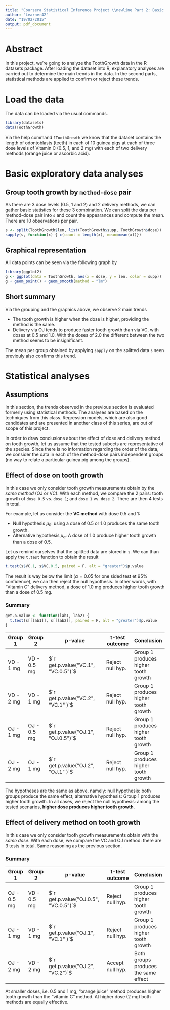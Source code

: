 ```yaml
---
title: "Coursera Statistical Inference Project \\newline Part 2: Basic inferential data analysis"
author: "Learner42"
date: "19/02/2015"
output: pdf_document
---
```


# Abstract
In this project, we're going to analyze the ToothGrowth data in the R datasets package. After loading the dataset into R, explanatory analyses are carried out to determine the main trends in the data. In the second parts, statistical methods are applied to confirm or reject these trends.

# Load the data
The data can be loaded via the usual commands.
```r
library(datasets)
data(ToothGrowth)
```
Via the help command ``?ToothGrowth`` we know that the dataset contains the length of odontoblasts (teeth) in each of 10 guinea pigs at each of three dose levels of Vitamin C (0.5, 1, and 2 mg) with each of two delivery methods (orange juice or ascorbic acid). 

# Basic exploratory data analyses 
## Group tooth growth by ``method-dose`` pair
As there are 3 dose levels (0.5, 1 and 2) and 2 delivery methods, we can gather basic statistics for these 3 combination. We can split the data per method-dose pair into ``s`` and count the appearances and compute the mean. There are 10 observations per pair.
```r
s <- split(ToothGrowth$len, list(ToothGrowth$supp, ToothGrowth$dose))
sapply(s, function(x) { c(count = length(x), mean=mean(x))})
```

## Graphical representation
All data points can be seen via the following graph by
```r
library(ggplot2)
g <- ggplot(data = ToothGrowth, aes(x = dose, y = len, color = supp)) 
g + geom_point() + geom_smooth(method = "lm")
```

## Short summary
Via the grouping and the graphics above, we observe 2 main trends

 * The tooth growth is higher when the dose is higher, providing the method is the same.
 * Delivery via OJ tends to produce faster tooth growth than via VC, with doses at 0.5 and 1.0. With the doses of 2.0 the different between the two method seems to be insignificant.
 
The mean per group obtained by applying ``sapply`` on the splitted data ``s`` seen previouly also confirms this trend.

# Statistical analyses
## Assumptions
In this section, the trends observed in the previous section is evaluated formerly using statistical methods. The analyses are based on the techniques from this class. Regression models, which are also good candidates and are presented in another class of this series, are out of scope of this project.

In order to draw conclusions about the effect of dose and delivery method on tooth growth, let us assume that the tested subects are representative of the species. Since there is no information regarding the order of the data, we consider the data in each of the method-dose pairs independent groups (no way to relate a particular guinea pig among the groups).

## Effect of dose on tooth growth
In this case we only consider tooth growth measurements obtain by the *same method* (OJ or VC). With each method, we compare the 2 pairs: tooth growth of ``dose 0.5`` vs. ``dose 1``; and ``dose 1`` vs. ``dose 2``. There are then 4 tests in total. 

For example, let us consider the **VC method** with dose 0.5 and 1:

 * Null hypothesis $\mu_0$: using a dose of 0.5 or 1.0 produces the same tooth growth.
 * Alternative hypothesis $\mu_a$: A dose of 1.0 produce higher tooth growth than a dose of 0.5.

Let us remind ourselves that the splitted data are stored in ``s``. We can than apply the ``t.test`` function to obtain the result

```r
t.test(s$VC.1, s$VC.0.5, paired = F, alt = "greater")$p.value
```

The result is way below the limit ($\alpha = 0.05$ for one sided test et 95% confidence), we can then reject the null hypothesis. In other words, with "Vitamin C" delivery method, a dose of 1.0 mg produces higher tooth growth than a dose of 0.5 mg.

### Summary
```r
get.p.value <- function(lab1, lab2) {
  t.test(s[[lab1]], s[[lab2]], paired = F, alt = "greater")$p.value
}
```  

| Group 1    | Group 2     | p-value                              | t-test outcome   | Conclusion
|------------|-------------|--------------------------------------|------------------|---------------
| VD - 1 mg  | VD - 0.5 mg | $`r get.p.value("VC.1",  "VC.0.5")`$ | Reject null hyp. | Group 1 produces higher tooth growth
| VD - 2 mg  | VD - 1   mg | $`r get.p.value("VC.2",  "VC.1"  )`$ | Reject null hyp. | Group 1 produces higher tooth growth
| OJ - 1 mg  | OJ - 0.5 mg | $`r get.p.value("OJ.1",  "OJ.0.5")`$ | Reject null hyp. | Group 1 produces higher tooth growth
| OJ - 2 mg  | OJ - 1   mg | $`r get.p.value("OJ.2",  "OJ.1"  )`$ | Reject null hyp. | Group 1 produces higher tooth growth

The hypotheses are the same as above, namely: null hypothesis: both groups produce the same effect; alternative hypothesis: Group 1 produces higher tooth growth. In all cases, we reject the null hypothesis: among the tested scenarios, **higher dose produces higher tooth growth**. 

## Effect of delivery method on tooth growth
In this case we only consider tooth growth measurements obtain with the *same dose*. With each dose, we compare the VC and OJ method: there are 3 tests in total. Same reasoning as the previous section.

### Summary
| Group 1     | Group 2     | p-value                              | t-test outcome   | Conclusion
|-------------|-------------|--------------------------------------|------------------|---------------
| OJ - 0.5 mg | VD - 0.5 mg | $`r get.p.value("OJ.0.5",  "VC.0.5")`$ | Reject null hyp. | Group 1 produces higher tooth growth
| OJ - 1   mg | VD - 1   mg | $`r get.p.value("OJ.1",    "VC.1"  )`$ | Reject null hyp. | Group 1 produces higher tooth growth
| OJ - 2   mg | VD - 2   mg | $`r get.p.value("OJ.2",    "VC.2")`$ | Accept null hyp. | Both groups produces the same effect

At smaller doses, i.e. 0.5 and 1 mg, "orange juice" method produces higher tooth growth than the "vitamin C" method. At higher dose (2 mg) both methods are equally effective.
